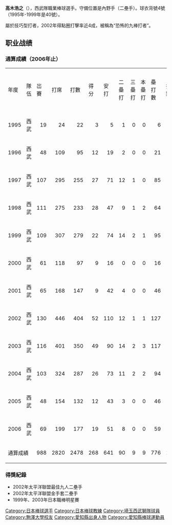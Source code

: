 {{Infobox NPB player|
|name=高木浩之|
|image=|
|width=300|
|position=|
|team=|
|number=|
|bats=左|
|throws=右|
|birthdate={{birth_date_and_age|1972|10|14|mf=y}}|
|birthplace={{JPN}}[[愛知縣|愛知縣]][[稻澤市|稻澤市]]|
|debutdate=6月17日
|debutyear=1995年
|debutteam=埼玉西武獅
|statyear=2008年球季
|stat1label=打擊率
|stat1value=0.256
|stat2label=全壘打
|stat2value=10
|stat3label=打點
|stat3value=186
|stat4label=盜壘
|stat4value=27
|teams=<nowiki></nowiki>
* [[埼玉西武獅|埼玉西武獅]] (1995-2008)
}}

'''高木浩之'''（{{bd|1972年|10月14日|||}}），西武隊職業棒球選手。守備位置是內野手（二壘手）。球衣背號4號（1995年-1999年是40號）。

屬於技巧型打者，2002年得點圈打擊率近4成，被稱為“恐怖的九棒打者”。

== 职业战绩 ==
=== 通算成績（2006年止） ===

{| border="0"
|-----
| bgcolor="#cccccc" | 年度 || bgcolor="#cccccc" | 隊伍
| bgcolor="#cccccc" | 岀賽
| bgcolor="#cccccc" | 打席 || bgcolor="#cccccc" | 打數
| bgcolor="#cccccc" | 得分
| bgcolor="#cccccc" | 安打 || bgcolor="#cccccc" | 二壘打
| bgcolor="#cccccc" | 三壘打
| bgcolor="#cccccc" | 本壘打 || bgcolor="#cccccc" | 壘打數
| bgcolor="#cccccc" | 打點
| bgcolor="#cccccc" | 盜壘 || bgcolor="#cccccc" | 犧牲觸擊
| bgcolor="#cccccc" | 犧牲飛球
| bgcolor="#cccccc" | 四壞 || bgcolor="#cccccc" | 死球
| bgcolor="#cccccc" | 三振
| bgcolor="#cccccc" | 雙殺打 || bgcolor="#cccccc" | 打擊率
| bgcolor="#cccccc" | 失誤
|-----
| align="right" | 1995 || 西武 || align="right" | 19
| align="right" | 24 || align="right" | 22
| align="right" | 3
| align="right" | 5 || align="right" | 1
| align="right" | 0
| align="right" | 0 || align="right" | 6
| align="right" | 1
| align="right" | 0 || align="right" | 0
| align="right" | 0
| align="right" | 1 || align="right" | 1
| align="right" | 5 || align="right" | 0 || .227
| align="right" | 0
|-----
| align="right" | 1996 || 西武 || align="right" | 48
| align="right" | 109 || align="right" | 95
| align="right" | 12
| align="right" | 19 || align="right" | 2
| align="right" | 0
| align="right" | 0 || align="right" | 21
| align="right" | 1
| align="right" | 2 || align="right" | 3
| align="right" | 1
| align="right" | 9 || align="right" | 1
| align="right" | 8 || align="right" | 1 || .200
| align="right" | 3
|-----
| align="right" | 1997 || 西武 || align="right" | 107
| align="right" | 295 || align="right" | 255
| align="right" | 27
| align="right" | 71 || align="right" | 12
| align="right" | 1
| align="right" | 0 || align="right" | 85
| align="right" | 21
| align="right" | 1 || align="right" | 20
| align="right" | 2
| align="right" | 16 || align="right" | 2
| align="right" | 20 || align="right" | 0 || .278
| align="right" | 5
|-----
| align="right" | 1998 || 西武 || align="right" | 111
| align="right" | 275 || align="right" | 233
| align="right" | 28
| align="right" | 47 || align="right" | 9
| align="right" | 1
| align="right" | 2 || align="right" | 64
| align="right" | 20
| align="right" | 2 || align="right" | 19
| align="right" | 3
| align="right" | 18 || align="right" | 2
| align="right" | 25 || align="right" | 6 || .202
| align="right" | 6
|-----
| align="right" | 1999 || 西武 || align="right" | 109
| align="right" | 307 || align="right" | 279
| align="right" | 22
| align="right" | 74 || align="right" | 14
| align="right" | 2
| align="right" | 1 || align="right" | 95
| align="right" | 24
| align="right" | 1 || align="right" | 11
| align="right" | 3
| align="right" | 11 || align="right" | 3
| align="right" | 20 || align="right" | 3 || .265
| align="right" | 7
|-----
| align="right" | 2000 || 西武 || align="right" | 61
| align="right" | 118 || align="right" | 97
| align="right" | 9
| align="right" | 16 || align="right" | 0
| align="right" | 0
| align="right" | 0 || align="right" | 16
| align="right" | 3
| align="right" | 1 || align="right" | 7
| align="right" | 1
| align="right" | 11 || align="right" | 2
| align="right" | 10 || align="right" | 2 || .165
| align="right" | 2
|-----
| align="right" | 2001 || 西武 || align="right" | 65
| align="right" | 168 || align="right" | 147
| align="right" | 9
| align="right" | 42 || align="right" | 4
| align="right" | 0
| align="right" | 0 || align="right" | 46
| align="right" | 7
| align="right" | 2 || align="right" | 8
| align="right" | 0
| align="right" | 11 || align="right" | 2
| align="right" | 8 || align="right" | 2 || .286
| align="right" | 2
|-----
| align="right" | 2002 || 西武 || align="right" | 130
| align="right" | 446 || align="right" | 404
| align="right" | 52
| align="right" | 110 || align="right" | 12
| align="right" | 1
| align="right" | 1 || align="right" | 127
| align="right" | 37
| align="right" | 11 || align="right" | 11
| align="right" | 0
| align="right" | 26 || align="right" | 5
| align="right" | 26 || align="right" | 7 || .272
| align="right" | 9
|-----
| align="right" | 2003 || 西武 || align="right" | 116
| align="right" | 401 || align="right" | 350
| align="right" | 49
| align="right" | 90 || align="right" | 14
| align="right" | 2
| align="right" | 3 || align="right" | 117
| align="right" | 26
| align="right" | 3 || align="right" | 11
| align="right" | 1
| align="right" | 36 || align="right" | 3
| align="right" | 20 || align="right" | 8 || .257
| align="right" | 7
|-----
| align="right" | 2004 || 西武 || align="right" | 103
| align="right" | 324 || align="right" | 287
| align="right" | 26
| align="right" | 73 || align="right" | 11
| align="right" | 2
| align="right" | 2 || align="right" | 94
| align="right" | 28
| align="right" | 1 || align="right" | 8
| align="right" | 2
| align="right" | 24 || align="right" | 3
| align="right" | 31 || align="right" | 4 || .254
| align="right" | 8
|-----
| align="right" | 2005 || 西武 || align="right" | 48
| align="right" | 154 || align="right" | 132
| align="right" | 12
| align="right" | 43 || align="right" | 3
| align="right" | 0
| align="right" | 0 || align="right" | 46
| align="right" | 10
| align="right" | 2 || align="right" | 8
| align="right" | 2
| align="right" | 10 || align="right" | 2
| align="right" | 17 || align="right" | 3 || .326
| align="right" | 1
|-----
| align="right" | 2006 || 西武 || align="right" | 69
| align="right" | 199 || align="right" | 177
| align="right" | 19
| align="right" | 51 || align="right" | 8
| align="right" | 0
| align="right" | 0 || align="right" | 59
| align="right" | 7
| align="right" | 1 || align="right" | 4
| align="right" | 2
| align="right" | 15 || align="right" | 1
| align="right" | 17 || align="right" | 2 || .288
| align="right" | 8
|-----
| colspan="2" | 通算成績 || align="right" | 988
| align="right" | 2820
| align="right" | 2478 || align="right" | 268
| align="right" | 641
| align="right" | 90 || align="right" | 9
| align="right" | 9
| align="right" | 776 || align="right" | 185
| align="right" | 27
| align="right" | 110 || align="right" | 17
| align="right" | 188
| align="right" | 27 || align="right" | 207
| align="right" | 38 || .259 || align="right" | 58
|}

===得獎紀錄===
*2002年太平洋聯盟最佳九人二壘手
*2002年太平洋聯盟金手套二壘手
*1999年、2003年日本職棒明星賽

{{DEFAULTSORT:Takagi Hiroyuki}}
{{西武球員名單}}
{{日本太平洋聯盟最佳九人二壘手}}

[[Category:日本棒球選手|Category:日本棒球選手]]
[[Category:日本棒球教練|Category:日本棒球教練]]
[[Category:埼玉西武獅隊球員|Category:埼玉西武獅隊球員]]
[[Category:駒澤大學校友|Category:駒澤大學校友]]
[[Category:愛知縣出身人物|Category:愛知縣出身人物]]
[[Category:愛知縣棒球運動員|Category:愛知縣棒球運動員]]